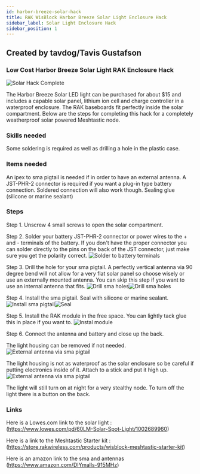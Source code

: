 ```yaml
---
id: harbor-breeze-solar-hack
title: RAK WisBlock Harbor Breeze Solar Light Enclosure Hack
sidebar_label: Solar Light Enclosure Hack
sidebar_position: 1
---
```


## Created by tavdog/Tavis Gustafson

### Low Cost Harbor Breeze Solar Light RAK Enclosure Hack
![Solar Hack Complete](/img/enclosures/hbmh_complete.png)

The Harbor Breeze Solar LED light can be purchased for about $15 and includes a capable solar panel, lithium ion cell and charge controller in a waterproof enclosure.  The RAK baseboards fit perfectly inside the solar compartment.  Below are the steps for completing this hack for a completely weatherproof solar powered Meshtastic node.

### Skills needed
Some soldering is required as well as drilling a hole in the plastic case.  

### Items needed
An ipex to sma pigtail is needed if in order to have an external antenna.  A JST-PHR-2 connector is required if you want a plug-in type battery connection. Soldered connection will also work though. Sealing glue (silicone or marine sealant)

### Steps
Step 1. Unscrew 4 small screws to open the solar compartment.

Step 2. Solder your battery JST-PHR-2 connector or power wires to the + and - terminals of the battery. If you don't have the proper connector you can solder directly to the pins on the back of the JST connector, just make sure you get the polarity correct.
![Solder to battery terminals](/img/enclosures/harbor_breeze_solar_battery_solder_points.jpg)

Step 3. Drill the hole for your sma pigtail.  A perfectly vertical antenna via 90 degree bend will not allow for a very flat solar panel so choose wisely or use an externally mounted antenna.  You can skip this step if you want to use an internal antenna that fits.
![Drill sma holes](/img/enclosures/harbor_breeze_solar_sma_hole1.jpg)![Drill sma holes](/img/enclosures/harbor_breeze_solar_sma_hole2.jpg)

Step 4. Install the sma pigtail. Seal with silicone or marine sealant.
![Install sma pigtail](/img/enclosures/harbor_breeze_solar_sma_installed.jpg)![Seal](/img/enclosures/harbor_breeze_solar_sma_seal.jpg)

Step 5.  Install the RAK module in the free space.  You can lightly tack glue this in place if you want to.
![Instal module](/img/enclosures/harbor_breeze_solar_board_placement.jpg)

Step 6. Connect the antenna and battery and close up the back. 

The light housing can be removed if not needed.
![External antenna via sma pigtail](/img/enclosures/harbor_breeze_solar_antenna_pigtail.jpg)

The light housing is not as waterproof as the solar enclosure so be careful if putting electronics inside of it.
Attach to a stick and put it high up.
![External antenna via sma pigtail](/img/enclosures/harbor_breeze_solar_stick_mount.jpg)

The light will still turn on at night for a very stealthy node.  To turn off the light there is a button on the back.

### Links
Here is a Lowes.com link to the solar light : (https://www.lowes.com/pd/60LM-Solar-Spot-Light/1002689960) 

Here is a link to the Meshtastic Starter kit : (https://store.rakwireless.com/products/wisblock-meshtastic-starter-kit)

Here is an amazon link to the sma and antennas (https://www.amazon.com/DIYmalls-915MHz)
